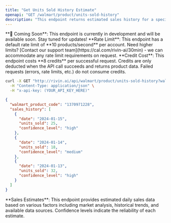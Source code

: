 ```yaml
---
title: "Get Units Sold History Estimate"
openapi: "GET /walmart/product/units-sold-history"
description: "This endpoint returns estimated sales history for a specific Walmart product."
---
```


<Warning>
  **🚧 Coming Soon**: This endpoint is currently in development and will be available soon. Stay tuned for updates!
</Warning>

<Note>
  **Rate Limit**: This endpoint has a default rate limit of **10 products/second** per account. Need higher limits? [Contact our support team](https://cal.com/rivin-ai/30min) - we can accommodate any rate limit requirements on request.
</Note>

<Note>
  **Credit Cost**: This endpoint costs **8 credits** per successful request. Credits are only deducted when the API call succeeds and returns product data. Failed requests (errors, rate limits, etc.) do not consume credits.
</Note>

<RequestExample>

```bash Example request
curl -X GET "http://rivin.ai/api/walmart/product/units-sold-history?walmart_product_code=1370971228" \
  -H "Content-Type: application/json" \
  -H "x-api-key: (YOUR_API_KEY_HERE)"
```

</RequestExample>

<ResponseExample>

```json API Response
{
  "walmart_product_code": "1370971228",
  "sales_history": [
    {
      "date": "2024-01-15",
      "units_sold": 25,
      "confidence_level": "high"
    },
    {
      "date": "2024-01-14",
      "units_sold": 18,
      "confidence_level": "medium"
    },
    {
      "date": "2024-01-13",
      "units_sold": 32,
      "confidence_level": "high"
    }
  ]
}
```

</ResponseExample>

<Note>
  **Sales Estimates**: This endpoint provides estimated daily sales data based on various factors including market analysis, historical trends, and available data sources. Confidence levels indicate the reliability of each estimate.
</Note>
